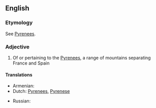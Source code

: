 ==English==

===Etymology===
See [[Pyrenees]].

===Adjective===
{{en-adj|-}}

#Of or pertaining to the [[Pyrenees]], a range of mountains separating France and Spain

====Translations====
{{trans-top|of or pertaining to the Pyrenees}}
* Armenian: {{t-|hy|պիրենեյան|tr=pireneyan|sc=Armn|xs=Armenian}}
*Dutch: [[Pyrenees]], [[Pyrenese]]
{{trans-mid}}
* Russian: {{t|ru|пиренейский|tr=pirenéjskij|sc=Cyrl}}
{{trans-bottom}}